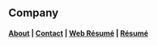 
<PageTitle />

## Company

#### [About](/about/about) | [Contact](/about/contact) | [Web Résumé](/about/webResume) | [Résumé](/about/resume)

